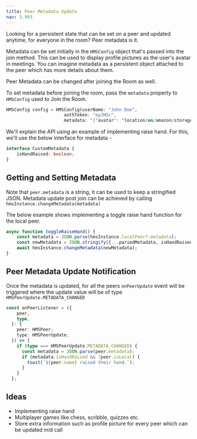 ```yaml
---
title: Peer Metadata Update
nav: 3.993
---
```


Looking for a persistent state that can be set on a peer and updated anytime, for everyone in the room? Peer metadata is it.

Metadata can be set initially in the `HMSConfig` object that's passed into the join method. This can be used to display profile pictures as the user's avatar in meetings. You can imagine metadata as a persistent object attached to the peer which has more details about them.

Peer Metadata can be changed after joining the Room as well. 

To set metadata before joining the room, pass the `metadata` property to `HMSConfig` used to Join the Room.

```dart
HMSConfig config = HMSConfig(userName: "John Doe",
                      authToken: "eyJH5c",
                      metadata: "{"avatar": "location/on/amazon/storage"}");
```


We'll explain the API using an example of implementing raise hand. For this, we'll use the below interface for metadata -

```ts
interface CustomMetadata {
    isHandRaised: boolean;
}
```

## Getting and Setting Metadata

Note that `peer.metadata` is a string, it can be used to keep a stringified JSON. 
Metadata update post join can be achieved by calling `hmsInstance.changeMetadata(metadata)` 

The below example shows implementing a toggle raise hand function for the local peer.

```ts
async function toggleRaiseHand() {
    const metadata = JSON.parse(hmsInstance.localPeer?.metadata);
    const newMetadata = JSON.stringify({...parsedMetadata, isHandRaised: !metadata.isHandRaised});
    await hmsInstance.changeMetadata(newMetadata);
}
```


## Peer Metadata Update Notification

Once the metadata is updated, for all the peers `onPeerUpdate` event will be triggered where the update value will be of type `HMSPeerUpdate.METADATA_CHANGED`


```ts
const onPeerListener = ({
    peer,
    type,
  }: {
    peer: HMSPeer;
    type: HMSPeerUpdate;
  }) => {
    if (type === HMSPeerUpdate.METADATA_CHANGED) {
      const metadata = JSON.parse(peer.metadata);
      if (metadata.isHandRaised && !peer.isLocal) {
        toast(`${peer.name} raised their hand.`);
      }  
    }
  };
```


## Ideas

-   Implementing raise hand
-   Multiplayer games like chess, scribble, quizzes etc.
-   Store extra information such as profile picture for every peer which can be updated mid call

